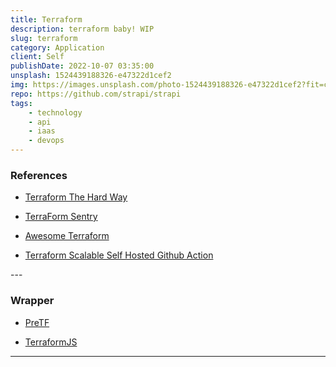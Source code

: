```yaml
---
title: Terraform
description: terraform baby! WIP
slug: terraform
category: Application
client: Self
publishDate: 2022-10-07 03:35:00
unsplash: 1524439188326-e47322d1cef2
img: https://images.unsplash.com/photo-1524439188326-e47322d1cef2?fit=crop&w=1400&h=700&q=75
repo: https://github.com/strapi/strapi
tags:
    - technology
    - api
    - iaas
    - devops
---
```



<MDXJS>

### References

-   [Terraform The Hard Way](https://github.com/AdminTurnedDevOps/Terraform-The-Hard-Way)

-   [TerraForm Sentry](https://github.com/jianyuan/terraform-provider-sentry)

-   [Awesome Terraform](https://github.com/shuaibiyy/awesome-terraform)

-   [Terraform Scalable Self Hosted Github Action](https://github.com/philips-labs/terraform-aws-github-runner)


</MDXJS>
---

<MDXJS>

### Wrapper

-   [PreTF](https://github.com/raymondbutcher/pretf)

-   [TerraformJS](https://github.com/mdawar/terraformjs)

</MDXJS>

---